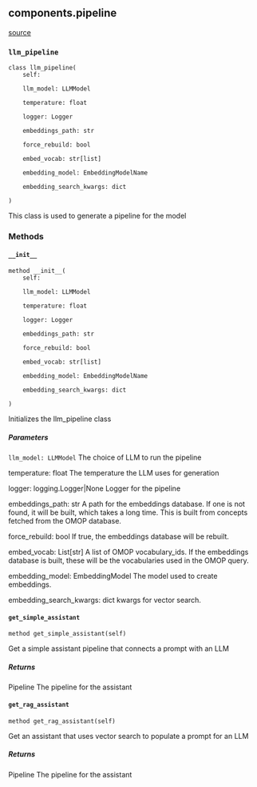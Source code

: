 ## components.pipeline
[source](https://github.com/Health-Informatics-UoN/lettuce/tree/main/Lettuce/components/pipeline.py)
### `llm_pipeline`
```
class llm_pipeline(
	self: 

	llm_model: LLMModel

	temperature: float

	logger: Logger

	embeddings_path: str

	force_rebuild: bool

	embed_vocab: str[list]

	embedding_model: EmbeddingModelName

	embedding_search_kwargs: dict

)
```

This class is used to generate a pipeline for the model
### Methods

#### `__init__`
```
method __init__(
	self: 

	llm_model: LLMModel

	temperature: float

	logger: Logger

	embeddings_path: str

	force_rebuild: bool

	embed_vocab: str[list]

	embedding_model: EmbeddingModelName

	embedding_search_kwargs: dict

)
```

Initializes the llm_pipeline class

##### Parameters
`llm_model: LLMModel` The choice of LLM to run the pipeline

temperature: float
    The temperature the LLM uses for generation

logger: logging.Logger|None
    Logger for the pipeline

embeddings_path: str
    A path for the embeddings database. If one is not found,
    it will be built, which takes a long time. This is built
    from concepts fetched from the OMOP database.

force_rebuild: bool
    If true, the embeddings database will be rebuilt.

embed_vocab: List[str]
    A list of OMOP vocabulary_ids. If the embeddings database is
    built, these will be the vocabularies used in the OMOP query.

embedding_model: EmbeddingModel
    The model used to create embeddings.

embedding_search_kwargs: dict
    kwargs for vector search.

#### `get_simple_assistant`
```
method get_simple_assistant(self)
```

Get a simple assistant pipeline that connects a prompt with an LLM

##### Returns
Pipeline
    The pipeline for the assistant

#### `get_rag_assistant`
```
method get_rag_assistant(self)
```

Get an assistant that uses vector search to populate a prompt for an LLM

##### Returns
Pipeline
    The pipeline for the assistant
